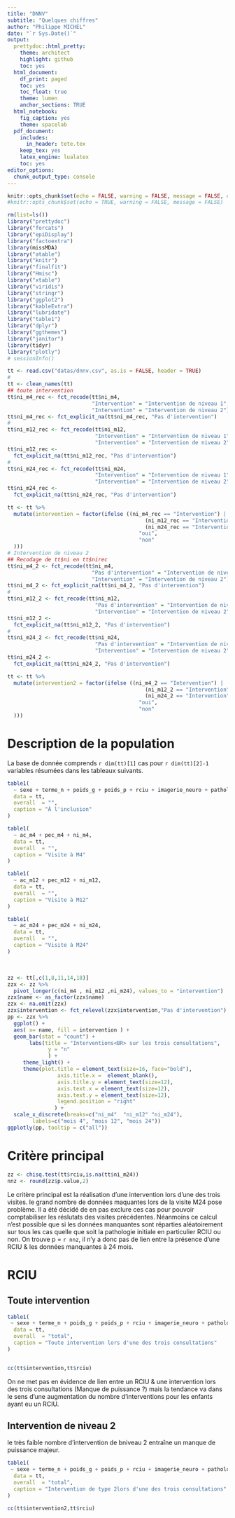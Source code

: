 ```yaml
---
title: "DNNV"
subtitle: "Quelques chiffres"
author: "Philippe MICHEL"
date: "`r Sys.Date()`"
output:
  prettydoc::html_pretty:
    theme: architect
    highlight: github
    toc: yes
  html_document:
    df_print: paged
    toc: yes
    toc_float: true
    theme: lumen
    anchor_sections: TRUE
  html_notebook:
    fig_caption: yes
    theme: spacelab
  pdf_document:
    includes:
      in_header: tete.tex
    keep_tex: yes
    latex_engine: lualatex
    toc: yes  
editor_options:
  chunk_output_type: console
---
```


```r
knitr::opts_chunk$set(echo = FALSE, warning = FALSE, message = FALSE, cache = FALSE)
#knitr::opts_chunk$set(echo = TRUE, warning = FALSE, message = FALSE)
```

```r
rm(list=ls())
library("prettydoc")
library("forcats")
library("epiDisplay")
library("factoextra")
library(missMDA)
library("atable")
library("knitr")
library("finalfit")
library("Hmisc")
library("xtable")
library("viridis")
library("stringr")
library("ggplot2")
library("kableExtra")
library("lubridate")
library("table1")
library("dplyr")
library("ggthemes")
library("janitor")
library(tidyr)
library("plotly")
# sessionInfo()
```


```r
tt <- read.csv("datas/dnnv.csv", as.is = FALSE, header = TRUE)
#
tt <- clean_names(tt)
## toute intervention
tt$ni_m4_rec <- fct_recode(tt$ni_m4,
                           "Intervention" = "Intervention de niveau 1",
                           "Intervention" = "Intervention de niveau 2")
tt$ni_m4_rec <- fct_explicit_na(tt$ni_m4_rec, "Pas d'intervention")
#
tt$ni_m12_rec <- fct_recode(tt$ni_m12,
                            "Intervention" = "Intervention de niveau 1",
                            "Intervention" = "Intervention de niveau 2")
tt$ni_m12_rec <-
  fct_explicit_na(tt$ni_m12_rec, "Pas d'intervention")
#
tt$ni_m24_rec <- fct_recode(tt$ni_m24,
                            "Intervention" = "Intervention de niveau 1",
                            "Intervention" = "Intervention de niveau 2")
tt$ni_m24_rec <-
  fct_explicit_na(tt$ni_m24_rec, "Pas d'intervention")

tt <- tt %>%
  mutate(intervention = factor(ifelse ((ni_m4_rec == "Intervention") |
                                            (ni_m12_rec == "Intervention") |
                                            (ni_m24_rec == "Intervention"),
                                          "oui",
                                          "non"
  )))
# Intervention de niveau 2
## Recodage de tt$ni en tt$nirec
tt$ni_m4_2 <- fct_recode(tt$ni_m4,
                           "Pas d'intervention" = "Intervention de niveau 1",
                           "Intervention" = "Intervention de niveau 2")
tt$ni_m4_2 <- fct_explicit_na(tt$ni_m4_2, "Pas d'intervention")
#
tt$ni_m12_2 <- fct_recode(tt$ni_m12,
                            "Pas d'intervention" = "Intervention de niveau 1",
                            "Intervention" = "Intervention de niveau 2")
tt$ni_m12_2 <-
  fct_explicit_na(tt$ni_m12_2, "Pas d'intervention")
#
tt$ni_m24_2 <- fct_recode(tt$ni_m24,
                            "Pas d'intervention" = "Intervention de niveau 1",
                            "Intervention" = "Intervention de niveau 2")
tt$ni_m24_2 <-
  fct_explicit_na(tt$ni_m24_2, "Pas d'intervention")

tt <- tt %>%
  mutate(intervention2 = factor(ifelse ((ni_m4_2 == "Intervention") |
                                            (ni_m12_2 == "Intervention") |
                                            (ni_m24_2 == "Intervention"),
                                          "oui",
                                          "non"
  )))
```

# Description de la population

La base de donnée comprends `r dim(tt)[1]` cas pour `r dim(tt)[2]-1` variables résumées dans les tableaux suivants. 

```r
table1(
  ~ sexe + terme_n + poids_g + poids_p + rciu + imagerie_neuro + pathologie,
  data = tt,
  overall  = "",
  caption = "À l'inclusion"
)

table1(
  ~ ac_m4 + pec_m4 + ni_m4,
  data = tt,
  overall  = "",
  caption = "Visite à M4"
)

table1(
  ~ ac_m12 + pec_m12 + ni_m12,
  data = tt,
  overall  = "",
  caption = "Visite à M12"
)

table1(
  ~ ac_m24 + pec_m24 + ni_m24,
  data = tt,
  overall  = "",
  caption = "Visite à M24"
)
```

<BR>

```r
zz <- tt[,c(1,8,11,14,18)]
zzx <- zz %>% 
  pivot_longer(c(ni_m4 , ni_m12 ,ni_m24), values_to = "intervention")
zzx$name <- as_factor(zzx$name)
zzx <- na.omit(zzx)
zzx$intervention <- fct_relevel(zzx$intervention,"Pas d'intervention") 
pp <- zzx %>% 
  ggplot() + 
  aes( x= name, fill = intervention ) + 
  geom_bar(stat = "count") +
       labs(title = "Interventions<BR> sur les trois consultations",
             y = "n"
             ) +
     theme_light() + 
     theme(plot.title = element_text(size=16, face="bold"), 
                axis.title.x =  element_blank(), 
                axis.title.y = element_text(size=12),
                axis.text.x = element_text(size=12),
                axis.text.y = element_text(size=12),
                legend.position = "right" 
               ) +
  scale_x_discrete(breaks=c("ni_m4"  "ni_m12" "ni_m24"),
        labels=c("mois 4", "mois 12", "mois 24"))
ggplotly(pp, tooltip = c("all"))
```


# Critère principal

```r
zz <- chisq.test(tt$rciu,is.na(tt$ni_m24))
nnz <- round(zz$p.value,2)
```


Le critère principal est la réalisation d'une intervention lors d'une des trois visites. le grand nombre de données maquantes lors de la visite M24 pose problème. Il a été décidé de en pas exclure ces cas pour pouvoir comptabiliser les réslutats des visites précédentes.  Néanmoins ce calcul n'est possible que si les données manquantes sont réparties aléatoirement sur tous les cas quelle que soit la pathologie initiale en particulier RCIU ou non. On trouve p = `r nnz`, il n'y a donc pas de lien entre la présence d'une RCIU &  les données manquantes à 24 mois. 

# RCIU

## Toute intervention

```r
table1(
 ~ sexe + terme_n + poids_g + poids_p + rciu + imagerie_neuro + pathologie | intervention,
  data = tt,
  overall  = "total",
  caption = "Toute intervention lors d'une des trois consultations"
)


cc(tt$intervention,tt$rciu)
```

On ne met pas en évidence de lien entre un RCIU & une intervention lors des trois consultations (Manque de puissance ?) mais la tendance va dans le sens d'une augmentation du nombre d'interventions pour les enfants ayant eu un RCIU.

## Intervention de niveau 2
le très faible nombre d'intervention de bniveau 2 entraîne un manque de puissance majeur. 

```r
table1(
 ~ sexe + terme_n + poids_g + poids_p + rciu + imagerie_neuro + pathologie | intervention2,
  data = tt,
  overall  = "total",
  caption = "Intervention de type 2lors d'une des trois consultations"
)

cc(tt$intervention2,tt$rciu)
```

